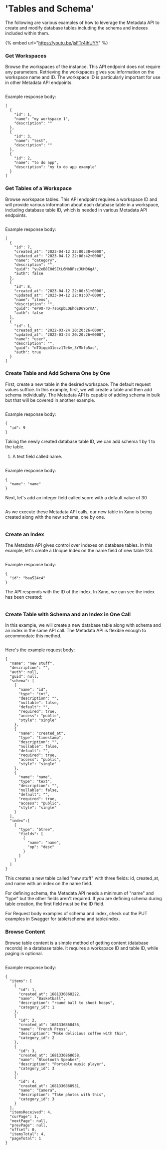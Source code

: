 # 'Tables and Schema'

The following are various examples of how to leverage the Metadata API to create and modify database tables including the schema and indexes included within them.

{% embed url="https://youtu.be/jsFTr4ihUYY" %}

### Get Workspaces

Browse the workspaces of the instance. This API endpoint does not require any parameters. Retrieving the workspaces gives you information on the workspace name and ID. The workspace ID is particularly important for use in other Metadata API endpoints.

<figure><img src="../..//assets/CleanShot 2023-04-12 at 14.54.55@2x.png" alt=""><figcaption></figcaption></figure>

Example response body:

```
[
  {
    "id": 1,
    "name": "my workspace 1",
    "description": ""
  },
  {
    "id": 3,
    "name": "test",
    "description": ""
  },
  {
    "id": 2,
    "name": "to do app",
    "description": "my to do app example"
  }
]
```

### Get Tables of a Workspace

Browse workspace tables. This API endpoint requires a workspace ID and will provide various information about each database table in a workspace, including database table ID, which is needed in various Metadata API endpoints.

<figure><img src="../..//assets/CleanShot 2023-04-12 at 15.19.51.png" alt=""><figcaption></figcaption></figure>

Example response body:

```
[
  {
    "id": 7,
    "created_at": "2023-04-12 22:00:38+0000",
    "updated_at": "2023-04-12 22:00:42+0000",
    "name": "category",
    "description": "",
    "guid": "yu2eB8E0dSEtL6MbBPzzJUM06gA",
    "auth": false
  },
  {
    "id": 8,
    "created_at": "2023-04-12 22:00:51+0000",
    "updated_at": "2023-04-12 22:01:07+0000",
    "name": "items",
    "description": "",
    "guid": "eP9O-rD-7sGKpbLOEhdED6YGrmA",
    "auth": false
  },
  {
    "id": 1,
    "created_at": "2022-03-24 20:20:26+0000",
    "updated_at": "2022-03-24 20:20:26+0000",
    "name": "user",
    "description": "",
    "guid": "nTOiqqb31ecz1Te6v_3YMkfp5xc",
    "auth": true
  }
]
```

### Create Table and Add Schema One by One

First, create a new table in the desired workspace. The default request values suffice. In this example, first, we will create a table and then add schema individually. The Metadata API is capable of adding schema in bulk but that will be covered in another example.

<figure><img src="../..//assets/CleanShot 2023-04-12 at 15.40.34@2x.png" alt=""><figcaption></figcaption></figure>

Example response body:

```
{
  "id": 9
}
```

Taking the newly created database table ID, we can add schema 1 by 1 to the table.

1. A text field called name.

<figure><img src="../..//assets/CleanShot 2023-04-12 at 16.05.20@2x.png" alt=""><figcaption></figcaption></figure>

Example response body:

```
{
  "name": "name"
}
```

Next, let's add an integer field called score with a default value of 30

<figure><img src="../..//assets/CleanShot 2023-04-12 at 16.15.51@2x.png" alt=""><figcaption></figcaption></figure>

As we execute these Metadata API calls, our new table in Xano is being created along with the new schema, one by one.

<figure><img src="../..//assets/CleanShot 2023-04-12 at 16.24.07.png" alt=""><figcaption></figcaption></figure>

### Create an Index

The Metadata API gives control over indexes on database tables. In this example, let's create a Unique Index on the name field of new table 123.

<figure><img src="../..//assets/CleanShot 2023-04-12 at 16.27.18.png" alt=""><figcaption></figcaption></figure>

Example response body:

```
{
  "id": "baa524c4"
}
```

The API responds with the ID of the index. In Xano, we can see the index has been created:

<figure><img src="../..//assets/CleanShot 2023-04-12 at 16.27.52.png" alt=""><figcaption></figcaption></figure>

### Create Table with Schema and an Index in One Call

In this example, we will create a new database table along with schema and an index in the same API call. The Metadata API is flexible enough to accommodate this method.

<figure><img src="../..//assets/CleanShot 2023-04-12 at 17.10.58@2x.png" alt=""><figcaption></figcaption></figure>

Here's the example request body:

```
{
  "name": "new stuff",
  "description": "",
  "auth": null,
  "guid": null,
  "schema": [
    {
      "name": "id",
      "type": "int",
      "description": "",
      "nullable": false,
      "default": "",
      "required": true,
      "access": "public",
      "style": "single"
    },
    {
      "name": "created_at",
      "type": "timestamp",
      "description": "",
      "nullable": false,
      "default": "",
      "required": true,
      "access": "public",
      "style": "single"
    },
    {
      "name": "name",
      "type": "text",
      "description": "",
      "nullable": false,
      "default": "",
      "required": true,
      "access": "public",
      "style": "single"
    }
  ],
  "index":[
    {
      "type": "btree",
      "fields": [
        {
          "name": "name",
          "op": "desc"
        }
      ]
    }
  ]
}
```

This creates a new table called "new stuff" with three fields: id, created\_at, and name with an index on the name field.

<Info>

For defining schema, the Metadata API needs a minimum of "name" and "type" but the other fields aren't required. If you are defining schema during table creation, the first field must be the ID field.

For Request body examples of schema and index, check out the PUT examples in Swagger for table/schema and table/index.&#x20;

</Info>

### Browse Content

Browse table content is a simple method of getting content (database records) in a database table.  It requires a workspace ID and table ID, while paging is optional.

<figure><img src="../..//assets/CleanShot 2023-04-12 at 17.29.24.png" alt=""><figcaption></figcaption></figure>

Example response body:

```
{
  "items": [
    {
      "id": 1,
      "created_at": 1681336868222,
      "name": "Basketball",
      "description": "round ball to shoot hoops",
      "category_id": 1
    },
    {
      "id": 2,
      "created_at": 1681336868456,
      "name": "French Press",
      "description": "Make delicious coffee with this",
      "category_id": 2
    },
    {
      "id": 3,
      "created_at": 1681336868658,
      "name": "Bluetooth Speaker",
      "description": "Portable music player",
      "category_id": 3
    },
    {
      "id": 4,
      "created_at": 1681336868931,
      "name": "Camera",
      "description": "Take photos with this",
      "category_id": 3
    }
  ],
  "itemsReceived": 4,
  "curPage": 1,
  "nextPage": null,
  "prevPage": null,
  "offset": 0,
  "itemsTotal": 4,
  "pageTotal": 1
}
```

###
